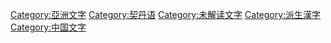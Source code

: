 [[Category:亞洲文字|Category:亞洲文字]]
[[Category:契丹语|Category:契丹语]]
[[Category:未解读文字|Category:未解读文字]]
[[Category:派生漢字‎|Category:派生漢字‎]]
[[Category:中国文字|Category:中国文字]]